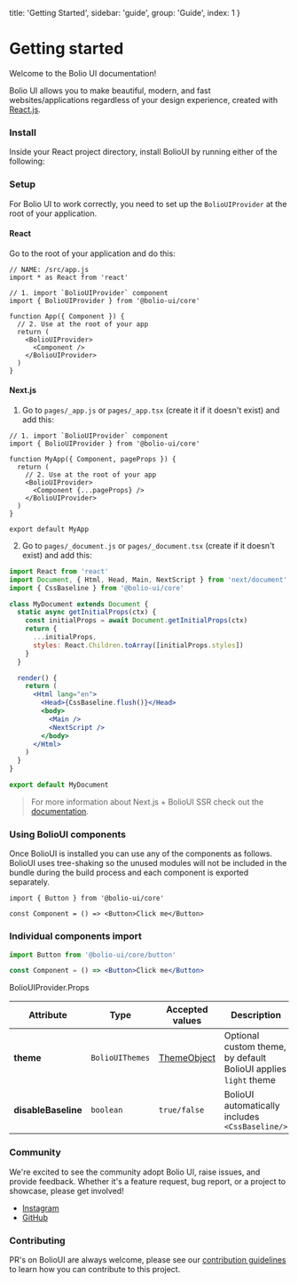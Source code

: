 
  title: 'Getting Started',
  sidebar: 'guide',
  group: 'Guide',
  index: 1
}

# Getting started

Welcome to the Bolio UI documentation!

Bolio UI allows you to make beautiful, modern, and fast websites/applications regardless of your design experience, created with <a href="https://reactjs.org/" rel="noreferrer" target="_blank">React.js</a>.

### Install

Inside your React project directory, install BolioUI by running either of the following:

<Spacer h={3} />

<Tabs initialValue="yarn" hideDivider hideBorder align="flex-end" mt="-46px">
  <Tabs.Item label="Yarn" value="yarn">
    <Snippet text="yarn add @bolio-ui/core" />
  </Tabs.Item>
  <Tabs.Item label="Npm" value="npm">
    <Snippet text="npm i @bolio-ui/core" />
  </Tabs.Item>
</Tabs>

<Spacer h={3} />

### Setup

For Bolio UI to work correctly, you need to set up the `BolioUIProvider` at the root of your application.

#### React

Go to the root of your application and do this:

```tsx
// NAME: /src/app.js
import * as React from 'react'

// 1. import `BolioUIProvider` component
import { BolioUIProvider } from '@bolio-ui/core'

function App({ Component }) {
  // 2. Use at the root of your app
  return (
    <BolioUIProvider>
      <Component />
    </BolioUIProvider>
  )
}
```

#### Next.js

1. Go to `pages/_app.js` or `pages/_app.tsx` (create it if it doesn't exist) and add this:

```tsx
// 1. import `BolioUIProvider` component
import { BolioUIProvider } from '@bolio-ui/core'

function MyApp({ Component, pageProps }) {
  return (
    // 2. Use at the root of your app
    <BolioUIProvider>
      <Component {...pageProps} />
    </BolioUIProvider>
  )
}

export default MyApp
```

2. Go to `pages/_document.js` or `pages/_document.tsx` (create if it doesn't exist) and add this:

```jsx
import React from 'react'
import Document, { Html, Head, Main, NextScript } from 'next/document'
import { CssBaseline } from '@bolio-ui/core'

class MyDocument extends Document {
  static async getInitialProps(ctx) {
    const initialProps = await Document.getInitialProps(ctx)
    return {
      ...initialProps,
      styles: React.Children.toArray([initialProps.styles])
    }
  }

  render() {
    return (
      <Html lang="en">
        <Head>{CssBaseline.flush()}</Head>
        <body>
          <Main />
          <NextScript />
        </body>
      </Html>
    )
  }
}

export default MyDocument
```

> For more information about Next.js + BolioUI SSR check out the [documentation](/guide/bolio-ui-plus-nextjs).

### Using BolioUI components

Once BolioUI is installed you can use any of the components as follows.
BolioUI uses tree-shaking so the unused modules will not be included in the bundle during the build process and
each component is exported separately.

```tsx
import { Button } from '@bolio-ui/core'

const Component = () => <Button>Click me</Button>
```

### Individual components import

```jsx
import Button from '@bolio-ui/core/button'

const Component = () => <Button>Click me</Button>
```

<Attributes edit="/pages/docs/components/avatar.mdx">
<Attributes.Title>BolioUIProvider.Props</Attributes.Title>

| Attribute           | Type            | Accepted values              | Description                                                     | Default |
| ------------------- | --------------- | ---------------------------- | --------------------------------------------------------------- | ------- |
| **theme**           | `BolioUIThemes` | [ThemeObject](#theme-object) | Optional custom theme, by default BolioUI applies `light` theme | -       |
| **disableBaseline** | `boolean`       | `true/false`                 | BolioUI automatically includes `<CssBaseline/>`                 | `false` |

</Attributes>

<Spacer h={2} />

### Community

We're excited to see the community adopt Bolio UI, raise issues, and provide feedback.
Whether it's a feature request, bug report, or a project to showcase, please get involved!

- [Instagram](https://instagram.com/bolio.ui)
- [GitHub](https://github.com/bolio-ui/bolio-ui)

### Contributing

PR's on BolioUI are always welcome, please see our [contribution guidelines](https://github.com/bolio-ui/bolio-ui/blob/main/CONTRIBUTING.MD) to learn how you can contribute to this project.


